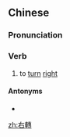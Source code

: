 {{also|右转}}
==Chinese==
{{zh-forms|s=右转}}

===Pronunciation===
{{zh-pron
|m=yòuzhuǎn
|c=jau6 zyun3
|cat=v
}}

===Verb===
{{zh-verb}}

# to [[turn]] [[right]]

====Antonyms====
* {{zh-l|左轉}}

[[zh:右轉]]